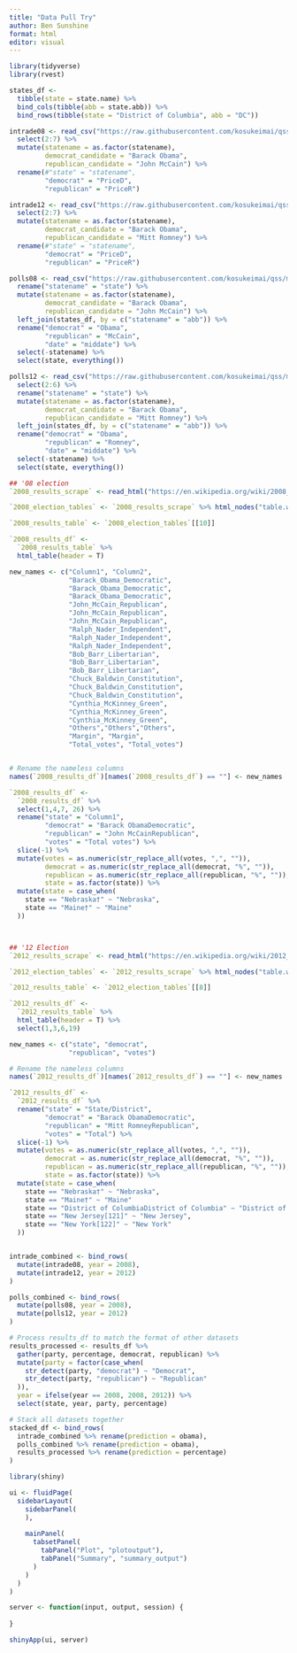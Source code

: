 ```yaml
---
title: "Data Pull Try"
author: Ben Sunshine
format: html
editor: visual
---
```


```r
library(tidyverse)
library(rvest)
```

```r
states_df <- 
  tibble(state = state.name) %>%
  bind_cols(tibble(abb = state.abb)) %>% 
  bind_rows(tibble(state = "District of Columbia", abb = "DC"))

intrade08 <- read_csv("https://raw.githubusercontent.com/kosukeimai/qss/master/PREDICTION/intrade08.csv") %>%
  select(2:7) %>%
  mutate(statename = as.factor(statename),
         democrat_candidate = "Barack Obama",
         republican_candidate = "John McCain") %>%
  rename(#"state" = "statename",
         "democrat" = "PriceD",
         "republican" = "PriceR")

intrade12 <- read_csv("https://raw.githubusercontent.com/kosukeimai/qss/master/PREDICTION/intrade12.csv") %>%
  select(2:7) %>%
  mutate(statename = as.factor(statename),
         democrat_candidate = "Barack Obama",
         republican_candidate = "Mitt Romney") %>%
  rename(#"state" = "statename",
         "democrat" = "PriceD",
         "republican" = "PriceR")

polls08 <- read_csv("https://raw.githubusercontent.com/kosukeimai/qss/master/PREDICTION/polls08.csv") %>%
  rename("statename" = "state") %>%
  mutate(statename = as.factor(statename), 
         democrat_candidate = "Barack Obama",
         republican_candidate = "John McCain") %>%
  left_join(states_df, by = c("statename" = "abb")) %>%
  rename("democrat" = "Obama",
         "republican" = "McCain",
         "date" = "middate") %>%
  select(-statename) %>%
  select(state, everything())

polls12 <- read_csv("https://raw.githubusercontent.com/kosukeimai/qss/master/PREDICTION/polls12.csv") %>%
  select(2:6) %>%
  rename("statename" = "state") %>%
  mutate(statename = as.factor(statename), 
         democrat_candidate = "Barack Obama",
         republican_candidate = "Mitt Romney") %>%
  left_join(states_df, by = c("statename" = "abb")) %>%
  rename("democrat" = "Obama",
         "republican" = "Romney",
         "date" = "middate") %>%
  select(-statename) %>%
  select(state, everything())


```

```r
## '08 election
`2008_results_scrape` <- read_html("https://en.wikipedia.org/wiki/2008_United_States_presidential_election")

`2008_election_tables` <- `2008_results_scrape` %>% html_nodes("table.wikitable")

`2008_results_table` <- `2008_election_tables`[[10]]

`2008_results_df` <- 
  `2008_results_table` %>% 
  html_table(header = T) 

new_names <- c("Column1", "Column2", 
               "Barack_Obama_Democratic", 
               "Barack_Obama_Democratic",
               "Barack_Obama_Democratic", 
               "John_McCain_Republican", 
               "John_McCain_Republican",
               "John_McCain_Republican", 
               "Ralph_Nader_Independent", 
               "Ralph_Nader_Independent",
               "Ralph_Nader_Independent", 
               "Bob_Barr_Libertarian", 
               "Bob_Barr_Libertarian",
               "Bob_Barr_Libertarian", 
               "Chuck_Baldwin_Constitution", 
               "Chuck_Baldwin_Constitution",
               "Chuck_Baldwin_Constitution", 
               "Cynthia_McKinney_Green", 
               "Cynthia_McKinney_Green",
               "Cynthia_McKinney_Green", 
               "Others","Others","Others", 
               "Margin", "Margin",
               "Total_votes", "Total_votes")


# Rename the nameless columns
names(`2008_results_df`)[names(`2008_results_df`) == ""] <- new_names

`2008_results_df` <-
  `2008_results_df` %>%
  select(1,4,7, 26) %>%
  rename("state" = "Column1",
         "democrat" = "Barack ObamaDemocratic",
         "republican" = "John McCainRepublican",
         "votes" = "Total votes") %>%
  slice(-1) %>%
  mutate(votes = as.numeric(str_replace_all(votes, ",", "")),
         democrat = as.numeric(str_replace_all(democrat, "%", "")),
         republican = as.numeric(str_replace_all(republican, "%", "")),
         state = as.factor(state)) %>%
  mutate(state = case_when(
    state == "Nebraska†" ~ "Nebraska",
    state == "Maine†" ~ "Maine"
  ))



## '12 Election
`2012_results_scrape` <- read_html("https://en.wikipedia.org/wiki/2012_United_States_presidential_election")

`2012_election_tables` <- `2012_results_scrape` %>% html_nodes("table.wikitable")

`2012_results_table` <- `2012_election_tables`[[8]]

`2012_results_df` <- 
  `2012_results_table` %>% 
  html_table(header = T) %>%
  select(1,3,6,19)

new_names <- c("state", "democrat", 
               "republican", "votes")

# Rename the nameless columns
names(`2012_results_df`)[names(`2012_results_df`) == ""] <- new_names

`2012_results_df` <-
  `2012_results_df` %>%
  rename("state" = "State/District",
         "democrat" = "Barack ObamaDemocratic",
         "republican" = "Mitt RomneyRepublican",
         "votes" = "Total") %>%
  slice(-1) %>%
  mutate(votes = as.numeric(str_replace_all(votes, ",", "")),
         democrat = as.numeric(str_replace_all(democrat, "%", "")),
         republican = as.numeric(str_replace_all(republican, "%", "")),
         state = as.factor(state)) %>%
  mutate(state = case_when(
    state == "Nebraska†" ~ "Nebraska",
    state == "Maine†" ~ "Maine"
    state == "District of ColumbiaDistrict of Columbia" ~ "District of Columbia",
    state == "New Jersey[121]" ~ "New Jersey",
    state == "New York[122]" ~ "New York"
  ))



```



```r
intrade_combined <- bind_rows(
  mutate(intrade08, year = 2008),
  mutate(intrade12, year = 2012)
)

polls_combined <- bind_rows(
  mutate(polls08, year = 2008),
  mutate(polls12, year = 2012)
)

# Process results_df to match the format of other datasets
results_processed <- results_df %>%
  gather(party, percentage, democrat, republican) %>%
  mutate(party = factor(case_when(
    str_detect(party, "democrat") ~ "Democrat",
    str_detect(party, "republican") ~ "Republican"
  )),
  year = ifelse(year == 2008, 2008, 2012)) %>%
  select(state, year, party, percentage)

# Stack all datasets together
stacked_df <- bind_rows(
  intrade_combined %>% rename(prediction = obama),
  polls_combined %>% rename(prediction = obama),
  results_processed %>% rename(prediction = percentage)
)

```


```r
library(shiny)

ui <- fluidPage(
  sidebarLayout(
    sidebarPanel(
    ),
    
    mainPanel(
      tabsetPanel(
        tabPanel("Plot", "plotoutput"),
        tabPanel("Summary", "summary_output")
      )
    )
  )
)

server <- function(input, output, session) {
  
}

shinyApp(ui, server)
```

